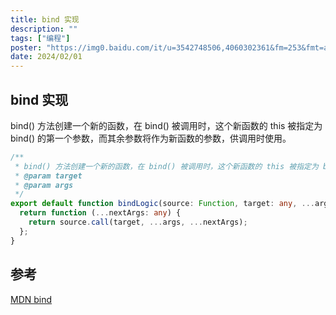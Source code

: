 ```yaml
---
title: bind 实现
description: ""
tags: ["编程"]
poster: "https://img0.baidu.com/it/u=3542748506,4060302361&fm=253&fmt=auto&app=138&f=JPEG?w=800&h=500"
date: 2024/02/01
---
```


## bind 实现

bind() 方法创建一个新的函数，在 bind() 被调用时，这个新函数的 this 被指定为 bind() 的第一个参数，而其余参数将作为新函数的参数，供调用时使用。

```typescript
/**
 * bind() 方法创建一个新的函数，在 bind() 被调用时，这个新函数的 this 被指定为 bind() 的第一个参数，而其余参数将作为新函数的参数，供调用时使用。
 * @param target
 * @param args
 */
export default function bindLogic(source: Function, target: any, ...args: any) {
  return function (...nextArgs: any) {
    return source.call(target, ...args, ...nextArgs);
  };
}
```

## 参考

[MDN bind](https://developer.mozilla.org/zh-CN/docs/Web/JavaScript/Reference/Global_Objects/Function/bind)
